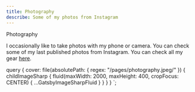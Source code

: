 ```yaml
---
title: Photography
describe: Some of my photos from Instagram
---
```



<H>Photography</H>

I occasionally like to take photos with my phone or camera.
You can check some of my last published photos from Instagram.
You can check all my gear [here](../uses).

<Gallery />

  query {
    cover: file(absolutePath: { regex: "/pages/photography.jpeg/" }) {
      childImageSharp {
        fluid(maxWidth: 2000, maxHeight: 400, cropFocus: CENTER) {
          ...GatsbyImageSharpFluid
        }
      }
    }
  }
`;
